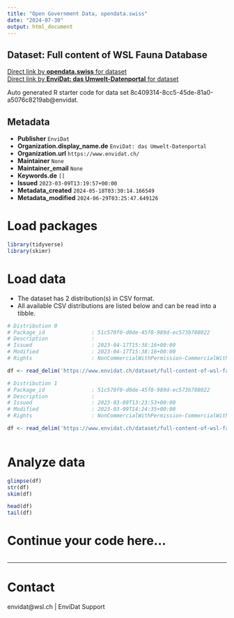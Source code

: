 ```yaml
---
title: "Open Government Data, opendata.swiss"
date: "2024-07-30"
output: html_document
---
```


## Dataset: Full content of WSL Fauna Database



[Direct link by **opendata.swiss** for dataset](https://opendata.swiss/de/dataset/full-content-of-wsl-fauna-database)<br>
[Direct link by **EnviDat: das Umwelt-Datenportal** for dataset](https://www.envidat.ch/#/metadata/full-content-of-wsl-fauna-database)

Auto generated R starter code for data set 8c409314-8cc5-45de-81a0-a5076c8219ab@envidat.

## Metadata

- **Publisher** `EnviDat`
- **Organization.display_name.de** `EnviDat: das Umwelt-Datenportal`
- **Organization.url** `https://www.envidat.ch/`
- **Maintainer** `None`
- **Maintainer_email** `None`
- **Keywords.de** `[]`
- **Issued** `2023-03-09T13:19:57+00:00`
- **Metadata_created** `2024-05-18T03:30:14.166549`
- **Metadata_modified** `2024-06-29T03:25:47.649126`


# Load packages

```r

library(tidyverse)
library(skimr)

```

# Load data

-   The dataset has 2 distribution(s) in CSV format.
-   All available CSV distributions are listed below and can be read into a tibble.

```r

# Distribution 0
# Package_id               : 51c570f0-d0de-45f8-989d-ec573b708022
# Description              : 
# Issued                   : 2023-04-17T15:38:16+00:00
# Modified                 : 2023-04-17T15:38:16+00:00
# Rights                   : NonCommercialWithPermission-CommercialWithPermission-ReferenceRequired

df <- read_delim('https://www.envidat.ch/dataset/full-content-of-wsl-fauna-database/resource/e696663c-7879-4754-acc4-f7d72a73dc6e')

# Distribution 1
# Package_id               : 51c570f0-d0de-45f8-989d-ec573b708022
# Description              : 
# Issued                   : 2023-03-09T13:23:53+00:00
# Modified                 : 2023-03-09T14:24:35+00:00
# Rights                   : NonCommercialWithPermission-CommercialWithPermission-ReferenceRequired

df <- read_delim('https://www.envidat.ch/dataset/full-content-of-wsl-fauna-database/resource/f0900bd4-d997-4328-b813-e69794203edb')



```

# Analyze data

```r

glimpse(df)
str(df)
skim(df)

head(df)
tail(df)

```

# Continue your code here...

```r

```

------------------------------------------------------------------------

# Contact

envidat@wsl.ch | EnviDat Support
